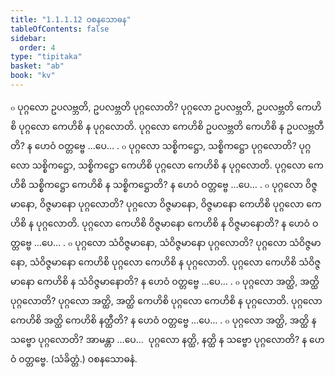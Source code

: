 ```yaml
---
title: "1.1.1.12 ဝစနသောဓန"
tableOfContents: false
sidebar:
  order: 4
type: "tipitaka"
basket: "ab"
book: "kv"
---
```



<DynamicBreadcrumb />

<Division number="55" book="kv">

<Paragraph number="155" book="kv">
๐ ပုဂ္ဂလော ဥပလဗ္ဘတိ, ဥပလဗ္ဘတိ ပုဂ္ဂလောတိ? ပုဂ္ဂလော ဥပလဗ္ဘတိ, ဥပလဗ္ဘတိ ကေဟိစိ ပုဂ္ဂလော ကေဟိစိ န ပုဂ္ဂလောတိ. ပုဂ္ဂလော ကေဟိစိ ဥပလဗ္ဘတိ ကေဟိစိ န ဥပလဗ္ဘတီတိ? န ဟေဝံ ဝတ္တဗ္ဗေ …ပေ… .
</Paragraph>

</Division>
<Division number="56" book="kv">

<Paragraph number="156" book="kv">
๐ ပုဂ္ဂလော သစ္စိကဋ္ဌော, သစ္စိကဋ္ဌော ပုဂ္ဂလောတိ? ပုဂ္ဂလော သစ္စိကဋ္ဌော, သစ္စိကဋ္ဌော ကေဟိစိ ပုဂ္ဂလော ကေဟိစိ န ပုဂ္ဂလောတိ. ပုဂ္ဂလော ကေဟိစိ သစ္စိကဋ္ဌော ကေဟိစိ န သစ္စိကဋ္ဌောတိ? န ဟေဝံ ဝတ္တဗ္ဗေ …ပေ… .
</Paragraph>

</Division>
<Division number="57" book="kv">

<Paragraph number="157" book="kv">
๐ ပုဂ္ဂလော ဝိဇ္ဇမာနော, ဝိဇ္ဇမာနော ပုဂ္ဂလောတိ? ပုဂ္ဂလော ဝိဇ္ဇမာနော, ဝိဇ္ဇမာနော ကေဟိစိ ပုဂ္ဂလော ကေဟိစိ န ပုဂ္ဂလောတိ. ပုဂ္ဂလော ကေဟိစိ ဝိဇ္ဇမာနော ကေဟိစိ န ဝိဇ္ဇမာနောတိ? န ဟေဝံ ဝတ္တဗ္ဗေ …ပေ… .
</Paragraph>

</Division>
<Division number="58" book="kv">

<Paragraph number="158" book="kv">
๐ ပုဂ္ဂလော သံဝိဇ္ဇမာနော, သံဝိဇ္ဇမာနော ပုဂ္ဂလောတိ? ပုဂ္ဂလော သံဝိဇ္ဇမာနော, သံဝိဇ္ဇမာနော ကေဟိစိ ပုဂ္ဂလော ကေဟိစိ န ပုဂ္ဂလောတိ. ပုဂ္ဂလော ကေဟိစိ သံဝိဇ္ဇမာနော ကေဟိစိ န သံဝိဇ္ဇမာနောတိ? န ဟေဝံ ဝတ္တဗ္ဗေ …ပေ… .
</Paragraph>

</Division>
<Division number="59" book="kv">

<Paragraph number="159" book="kv">
๐ ပုဂ္ဂလော အတ္ထိ, အတ္ထိ ပုဂ္ဂလောတိ? ပုဂ္ဂလော အတ္ထိ, အတ္ထိ ကေဟိစိ ပုဂ္ဂလော ကေဟိစိ န ပုဂ္ဂလောတိ. ပုဂ္ဂလော ကေဟိစိ အတ္ထိ ကေဟိစိ နတ္ထီတိ? န ဟေဝံ ဝတ္တဗ္ဗေ …ပေ… .
</Paragraph>

</Division>
<Division number="60" book="kv">

<Paragraph number="160" book="kv">
๐ ပုဂ္ဂလော အတ္ထိ, အတ္ထိ န သဗ္ဗော ပုဂ္ဂလောတိ? အာမန္တာ …ပေ…  ပုဂ္ဂလော နတ္ထိ, နတ္ထိ န သဗ္ဗော ပုဂ္ဂလောတိ? န ဟေဝံ ဝတ္တဗ္ဗေ. (သံခိတ္တံ.)

</Paragraph>
</Division>

<Paragraph number="161" type="center" book="kv">
ဝစနသောဓနံ.
</Paragraph>